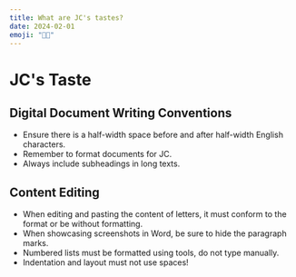 ```yaml
---
title: What are JC's tastes?
date: 2024-02-01
emoji: "👨‍💻"
---
```


# JC's Taste

## Digital Document Writing Conventions

- Ensure there is a half-width space before and after half-width English characters.
- Remember to format documents for JC.
- Always include subheadings in long texts.

## Content Editing

- When editing and pasting the content of letters, it must conform to the format or be without formatting.
- When showcasing screenshots in Word, be sure to hide the paragraph marks.
- Numbered lists must be formatted using tools, do not type manually.
- Indentation and layout must not use spaces!
